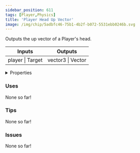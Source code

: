 ```yaml
---
sidebar_position: 611
tags: [Player,Physics]
title: 'Player Head Up Vector'
image: /img/chip/5adbfc46-75b1-4b2f-b072-5531ebb0246b.svg
---
```


Outputs the up vector of a Player's head.



<IChip uuid="5adbfc46-75b1-4b2f-b072-5531ebb0246b"/>

<table><thead><tr><th>Inputs</th><th>Outputs</th></tr></thead><tbody><tr><td>player | Target</td><td>vector3 | Vector</td></tr></tbody></table>

<details>
  <summary>Properties</summary>
  <div>
    <div>
    <table>
      <tbody>
        <tr>
          <td>Is beta required?</td>
          <td>No</td>
        </tr>
        <tr>
          <td>Is chip a trolling risk?</td>
          <td>No</td>
        </tr>
        <tr>
          <td>Is chip a role assignment risk?</td>
          <td>No</td>
        </tr>
        <tr>
          <td>Chip UUID</td>
          <td>5adbfc46-75b1-4b2f-b072-5531ebb0246b</td>
        </tr>
        <tr>
          <td>Room availability</td>
          <td>Available everywhere</td>
        </tr>
      </tbody>
    </table>
    </div>
  </div>
</details>

### Uses

None so far!

### Tips

None so far!

### Issues

None so far!
